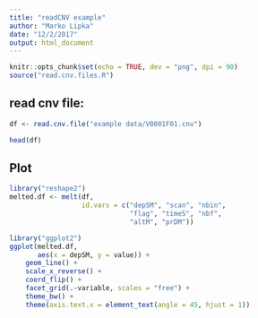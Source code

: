 ```yaml
---
title: "readCNV example"
author: "Marko Lipka"
date: "12/2/2017"
output: html_document
---
```


```r
knitr::opts_chunk$set(echo = TRUE, dev = "png", dpi = 90)
source("read.cnv.files.R")
```

## read cnv file:

```r
df <- read.cnv.file("example data/V0001F01.cnv")

head(df)
```

## Plot


```r
library("reshape2")
melted.df <- melt(df,
                  id.vars = c("depSM", "scan", "nbin",
                              "flag", "timeS", "nbf",
                              "altM", "prDM"))

library("ggplot2")
ggplot(melted.df,
       aes(x = depSM, y = value)) +
    geom_line() +
    scale_x_reverse() +
    coord_flip() +
    facet_grid(.~variable, scales = "free") +
    theme_bw() +
    theme(axis.text.x = element_text(angle = 45, hjust = 1))
```
